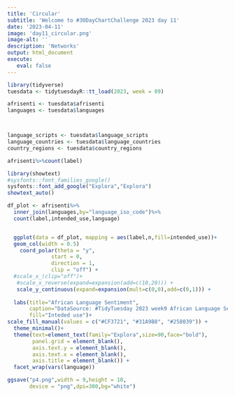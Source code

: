 ```yaml
---
title: 'Circular'
subtitle: 'Welcome to #30DayChartChallenge 2023 day 11'
date: '2023-04-11'
image: 'day11_circular.png'
image-alt: ''
description: 'Networks'
output: html_document
execute: 
   eval: false
---
```



```r
library(tidyverse)
tuesdata <- tidytuesdayR::tt_load(2023, week = 09)
```




```r
afrisenti <- tuesdata$afrisenti
languages <- tuesdata$languages



language_scripts <- tuesdata$language_scripts
language_countries <- tuesdata$language_countries
country_regions <- tuesdata$country_regions
```


```r
afrisenti%>%count(label)
```


```r
library(showtext)
#sysfonts::font_families_google()
sysfonts::font_add_google("Explora","Explora")
showtext_auto()
```



```r
df_plot <- afrisenti%>%
  inner_join(languages,by="language_iso_code")%>%
  count(label,intended_use,language) 


  ggplot(data = df_plot, mapping = aes(label,n,fill=intended_use))+
  geom_col(width = 0.5) 
    coord_polar(theta = "y",
              start = 0,
              direction = 1, 
              clip = "off") +
  #scale_x_(clip="off")+
   #scale_x_reverse(expand=expansion(add=c(10,20))) +
   scale_y_continuous(expand=expansion(mult=c(0,0),add=c(0,1))) +
  
  labs(title="African Language Sentiment",
       caption="DataSource: #TidyTuesday 2023 week9 African Language Sentiment\nDataViz: Federica Gazzelloni #30DayChartChallenge 2023 Day11 - Circular",
       fill="Inteded use")+
scale_fill_manual(values = c("#CF3721", "#31A9B8", "#258039")) +
  theme_minimal()+
  theme(text=element_text(family="Explora",size=90,face="bold"),
        panel.grid = element_blank(),
        axis.text.y = element_blank(),
        axis.text.x = element_blank(),
        axis.title = element_blank()) +
  facet_wrap(vars(language))

```

```r

ggsave("p4.png",width = 9,height = 10,
       device = "png",dpi=300,bg="white")
```




